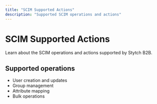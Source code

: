 ```yaml
---
title: "SCIM Supported Actions"
description: "Supported SCIM operations and actions"
---
```


# SCIM Supported Actions

Learn about the SCIM operations and actions supported by Stytch B2B.

## Supported operations

- User creation and updates
- Group management
- Attribute mapping
- Bulk operations
